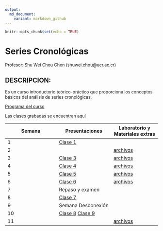 ```yaml
---
output:
  md_document:
    variant: markdown_github
---
```


```r
knitr::opts_chunk$set(echo = TRUE)
```

# Series Cronológicas

Profesor: Shu Wei Chou Chen (shuwei.chou@ucr.ac.cr)

## DESCRIPCION:

Es un curso introductorio teórico-práctico que proporciona los conceptos básicos del análisis de series cronológicas.

[Programa del curso](https://shuwei325.github.io/SP1633-II21/SP1633-programa.pdf)

Las clases grabadas se encuentran [aquí](https://youtube.com/playlist?list=PL81c0Y-B3uz1yxyVnlg1khPYWStQ9tgbl) 

Semana        | Presentaciones | Laboratorio y Materiales extras
------------- | -------------- | ------------
1             | [Clase 1](https://shuwei325.github.io/SP1633-II21/clase-1.html) |
2             |                | [archivos](https://shuwei325.github.io/SP1633-II21/clase-2.rar)  
3             | [Clase 3](https://shuwei325.github.io/SP1633-II21/clase-3.html) | [archivos](https://shuwei325.github.io/SP1633-II21/clase-3.rar)
4             | [Clase 4](https://shuwei325.github.io/SP1633-II21/clase-4.html) | [archivos](https://shuwei325.github.io/SP1633-II21/clase-4.rar)
5             | [Clase 5](https://shuwei325.github.io/SP1633-II21/clase-5.html) | [archivos](https://shuwei325.github.io/SP1633-II21/clase-5.rar)
6             | [Clase 6](https://shuwei325.github.io/SP1633-II21/clase-6.html) | [archivos](https://shuwei325.github.io/SP1633-II21/clase-6.rar)
7            | Repaso y examen | 
8             | [Clase 7](https://shuwei325.github.io/SP1633-II21/clase-7.html) | 
9             | Semana Desconexión | 
10             | [Clase 8](https://shuwei325.github.io/SP1633-II21/clase-8.html)  [Clase 9](https://shuwei325.github.io/SP1633-II21/clase-9.html) | 
11             |                 | [archivos](https://shuwei325.github.io/SP1633-II21/clase-11.rar)








